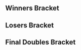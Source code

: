 {{DISPLAYTITLE:Salty Juan's 4: ''Melee'' Doubles Bracket}}{{SetGame|melee}}
{{tabs static
|name1=Overview
|link1=Salty Juan's/4/Melee
|name2=Singles Pools
|link2=Salty Juan's/4/Melee/Singles Pools
|name3=Singles Bracket
|link3=Salty Juan's/4/Melee/Singles Bracket
|name4=Doubles Bracket
|link4=Salty Juan's/4/Melee/Doubles Bracket
}}
==Winners Bracket==
{{32DEDoublesWBracketA
<!-- ROUND 1 -->
|r1m1t1p1=Ka-Master |r1m1t1p1flag=us
|r1m1t1p2=Dai |r1m1t1p2flag=us |r1m1t1score={{win}}
|r1m1t2p1=Bye |r1m1t2p1flag=
|r1m1t2p2=Bye |r1m1t2p2flag= |r1m1t2score=
|r1m1win=1

|r1m2t1p1=MDLuster |r1m2t1p1flag=us
|r1m2t1p2=Saturn |r1m2t1p2flag=us |r1m2t1score=DQ
|r1m2t2p1=Alpaca |r1m2t2p1flag=us
|r1m2t2p2=LyricalFluffer |r1m2t2p2flag=us |r1m2t2score={{win}}
|r1m2win=2

|r1m3t1p1=Cow |r1m3t1p1flag=us
|r1m3t1p2=Potato |r1m3t1p2flag=us |r1m3t1score={{win}}
|r1m3t2p1=Bye |r1m3t2p1flag=
|r1m3t2p2=Bye |r1m3t2p2flag= |r1m3t2score=
|r1m3win=1

|r1m4t1p1=Yink |r1m4t1p1flag=us
|r1m4t1p2=DIS |r1m4t1p2flag= |r1m4t1score={{win}}
|r1m4t2p1=Bye |r1m4t2p1flag=
|r1m4t2p2=Bye |r1m4t2p2flag= |r1m4t2score=
|r1m4win=1

|r1m5t1p1=Twin_A |r1m5t1p1flag=us
|r1m5t1p2=Light |r1m5t1p2flag=us |r1m5t1score={{win}}
|r1m5t2p1=Bye |r1m5t2p1flag=
|r1m5t2p2=Bye |r1m5t2p2flag= |r1m5t2score=
|r1m5win=1

|r1m6t1p1=Mac |r1m6t1p1flag=us
|r1m6t1p2=PurpleDrank |r1m6t1p2flag=us |r1m6t1score=DQ
|r1m6t2p1=RESTKIKE |r1m6t2p1flag=us
|r1m6t2p2=EM0 |r1m6t2p2flag=us |r1m6t2score={{win}}
|r1m6win=2

|r1m7t1p1=ilovebagelz |r1m7t1p1flag=us
|r1m7t1p2=Nerin |r1m7t1p2flag=us |r1m7t1score={{win}}
|r1m7t2p1=Bye |r1m7t2p1flag=
|r1m7t2p2=Bye |r1m7t2p2flag= |r1m7t2score=
|r1m7win=1

|r1m8t1p1=Reidd |r1m8t1p1flag=us
|r1m8t1p2=Twin1 |r1m8t1p2flag=us |r1m8t1score=2
|r1m8t2p1=Receptor |r1m8t2p1flag=us
|r1m8t2p2=ph00tbag |r1m8t2p2flag= |r1m8t2score=0
|r1m8win=1

|r1m9t1p1=Junebug |r1m9t1p1flag=us
|r1m9t1p2=NMW |r1m9t1p2flag=us |r1m9t1score={{win}}
|r1m9t2p1=Bye |r1m9t2p1flag=
|r1m9t2p2=Bye |r1m9t2p2flag= |r1m9t2score=
|r1m9win=1

|r1m10t1p1=Skelter |r1m10t1p1flag=us
|r1m10t1p2=Zan the Man |r1m10t1p2flag=us |r1m10t1score=0
|r1m10t2p1=Tensor |r1m10t2p1flag=us
|r1m10t2p2=Accelerate |r1m10t2p2flag=us |r1m10t2score=2
|r1m10win=2

|r1m11t1p1=Gigedoir |r1m11t1p1flag=us
|r1m11t1p2=Covenant307 |r1m11t1p2flag=us |r1m11t1score={{win}}
|r1m11t2p1=Bye |r1m11t2p1flag=
|r1m11t2p2=Bye |r1m11t2p2flag= |r1m11t2score=
|r1m11win=1

|r1m12t1p1=Glenjamin |r1m12t1p1flag=us
|r1m12t1p2=choochoo |r1m12t1p2flag=us |r1m12t1score={{win}}
|r1m12t2p1=Bye |r1m12t2p1flag=
|r1m12t2p2=Bye |r1m12t2p2flag= |r1m12t2score=
|r1m12win=1

|r1m13t1p1=Fizz |r1m13t1p1flag=us
|r1m13t1p2=Phazon |r1m13t1p2flag=us |r1m13t1score={{win}}
|r1m13t2p1=Bye |r1m13t2p1flag=
|r1m13t2p2=Bye |r1m13t2p2flag= |r1m13t2score=
|r1m13win=1

|r1m14t1p1=Free Gucci |r1m14t1p1flag=us
|r1m14t1p2=Hung Link |r1m14t1p2flag=us |r1m14t1score=2
|r1m14t2p1=Flizzy |r1m14t2p1flag=us
|r1m14t2p2=Plazma |r1m14t2p2flag=us |r1m14t2score=0
|r1m14win=1

|r1m15t1p1=Fizz Khalifa |r1m15t1p1flag=us
|r1m15t1p2=Rubino |r1m15t1p2flag=us |r1m15t1score={{win}}
|r1m15t2p1=Bye |r1m15t2p1flag=
|r1m15t2p2=Bye |r1m15t2p2flag= |r1m15t2score=
|r1m15win=1

|r1m16t1p1=Kismet |r1m16t1p1flag=us
|r1m16t1p2=Deathly |r1m16t1p2flag=us |r1m16t1score={{win}}
|r1m16t2p1=Bye |r1m16t2p1flag=
|r1m16t2p2=Bye |r1m16t2p2flag= |r1m16t2score=
|r1m16win=1

<!-- ROUND 2 -->
|r2m1t1p1=Ka-Master |r2m1t1p1flag=us
|r2m1t1p2=Dai |r2m1t1p2flag=us |r2m1t1score=2
|r2m1t2p1=Alpaca |r2m1t2p1flag=us
|r2m1t2p2=LyricalFluffer |r2m1t2p2flag=us |r2m1t2score=0
|r2m1win=1

|r2m2t1p1=Cow |r2m2t1p1flag=us
|r2m2t1p2=Potato |r2m2t1p2flag=us |r2m2t1score=2
|r2m2t2p1=Yink |r2m2t2p1flag=us
|r2m2t2p2=DIS |r2m2t2p2flag= |r2m2t2score=1
|r2m2win=1

|r2m3t1p1=Twin_A |r2m3t1p1flag=us
|r2m3t1p2=Light |r2m3t1p2flag=us |r2m3t1score=2
|r2m3t2p1=RESTKIKE |r2m3t2p1flag=us
|r2m3t2p2=EM0 |r2m3t2p2flag=us |r2m3t2score=0
|r2m3win=1

|r2m4t1p1=ilovebagelz |r2m4t1p1flag=us
|r2m4t1p2=Nerin |r2m4t1p2flag=us |r2m4t1score=DQ
|r2m4t2p1=Reidd |r2m4t2p1flag=us
|r2m4t2p2=Twin1 |r2m4t2p2flag=us |r2m4t2score={{win}}
|r2m4win=2

|r2m5t1p1=Junebug |r2m5t1p1flag=us
|r2m5t1p2=NMW |r2m5t1p2flag=us |r2m5t1score=2
|r2m5t2p1=Tensor |r2m5t2p1flag=us
|r2m5t2p2=Accelerate |r2m5t2p2flag=us |r2m5t2score=0
|r2m5win=1

|r2m6t1p1=Gigedoir |r2m6t1p1flag=us
|r2m6t1p2=Covenant307 |r2m6t1p2flag=us |r2m6t1score=2
|r2m6t2p1=Glenjamin |r2m6t2p1flag=us
|r2m6t2p2=choochoo |r2m6t2p2flag=us |r2m6t2score=0
|r2m6win=1

|r2m7t1p1=Fizz |r2m7t1p1flag=us
|r2m7t1p2=Phazon |r2m7t1p2flag=us |r2m7t1score=2
|r2m7t2p1=Free Gucci |r2m7t2p1flag=us
|r2m7t2p2=Hung Link |r2m7t2p2flag=us |r2m7t2score=0
|r2m7win=1

|r2m8t1p1=Fizz Khalifa |r2m8t1p1flag=us
|r2m8t1p2=Rubino |r2m8t1p2flag=us |r2m8t1score=2
|r2m8t2p1=Kismet |r2m8t2p1flag=us
|r2m8t2p2=Deathly |r2m8t2p2flag=us |r2m8t2score=1
|r2m8win=1

<!-- ROUND 3 -->
|r3m1t1p1=Ka-Master |r3m1t1p1flag=us
|r3m1t1p2=Dai |r3m1t1p2flag=us |r3m1t1score=2
|r3m1t2p1=Cow |r3m1t2p1flag=us
|r3m1t2p2=Potato |r3m1t2p2flag=us |r3m1t2score=0
|r3m1win=1

|r3m2t1p1=Twin_A |r3m2t1p1flag=us
|r3m2t1p2=Light |r3m2t1p2flag=us |r3m2t1score=1
|r3m2t2p1=Reidd |r3m2t2p1flag=us
|r3m2t2p2=Twin1 |r3m2t2p2flag=us |r3m2t2score=2
|r3m2win=2

|r3m3t1p1=Junebug |r3m3t1p1flag=us
|r3m3t1p2=NMW |r3m3t1p2flag=us |r3m3t1score=2
|r3m3t2p1=Gigedoir |r3m3t2p1flag=us
|r3m3t2p2=Covenant307 |r3m3t2p2flag=us |r3m3t2score=0
|r3m3win=1

|r3m4t1p1=Fizz |r3m4t1p1flag=us
|r3m4t1p2=Phazon |r3m4t1p2flag=us |r3m4t1score=2
|r3m4t2p1=Fizz Khalifa |r3m4t2p1flag=us
|r3m4t2p2=Rubino |r3m4t2p2flag=us |r3m4t2score=0
|r3m4win=1

<!-- ROUND 4 -->
|r4m1t1p1=Ka-Master |r4m1t1p1flag=us
|r4m1t1p2=Dai |r4m1t1p2flag=us |r4m1t1score=2
|r4m1t2p1=Reidd |r4m1t2p1flag=us
|r4m1t2p2=Twin1 |r4m1t2p2flag=us |r4m1t2score=1
|r4m1win=1

|r4m2t1p1=Junebug |r4m2t1p1flag=us
|r4m2t1p2=NMW |r4m2t1p2flag=us |r4m2t1score=2
|r4m2t2p1=Fizz |r4m2t2p1flag=us
|r4m2t2p2=Phazon |r4m2t2p2flag=us |r4m2t2score=0
|r4m2win=1
}}
==Losers Bracket==
{{24DEDoublesLBracketSmwA
|tourneylink=Salty Juan's/4/Melee
|tourneyname=Salty Juan's 4
|l1placement=17-24
|l2placement=13-16
|l3placement=9-12
|l4placement=7-8
|l5placement=5-6

<!-- ROUND 1 -->
|l1m1t1p1=Kismet |l1m1t1p1flag=us
|l1m1t1p2=Deathly |l1m1t1p2flag=us |l1m1t1score=2
|l1m1t2p1=MDLuster |l1m1t2p1flag=us
|l1m1t2p2=Saturn |l1m1t2p2flag=us |l1m1t2score=0
|l1m1win=1

|l1m2t1p1=Free Gucci |l1m2t1p1flag=us
|l1m2t1p2=Hung Link |l1m2t1p2flag=us |l1m2t1score={{win}}
|l1m2t2p1=Bye |l1m2t2p1flag=
|l1m2t2p2=Bye |l1m2t2p2flag= |l1m2t2score=
|l1m2win=1

|l1m3t1p1=Glenjamin |l1m3t1p1flag=us
|l1m3t1p2=choochoo |l1m3t1p2flag=us |l1m3t1score={{win}}
|l1m3t2p1=Mac |l1m3t2p1flag=us
|l1m3t2p2=PurpleDrank |l1m3t2p2flag=us |l1m3t2score=DQ
|l1m3win=1

|l1m4t1p1=Tensor |l1m4t1p1flag=us
|l1m4t1p2=Accelerate |l1m4t1p2flag=us |l1m4t1score=2
|l1m4t2p1=Receptor |l1m4t2p1flag=us
|l1m4t2p2=ph00tbag |l1m4t2p2flag= |l1m4t2score=0
|l1m4win=1

|l1m5t1p1=ilovebagelz |l1m5t1p1flag=us
|l1m5t1p2=Nerin |l1m5t1p2flag=us |l1m5t1score=2
|l1m5t2p1=Skelter |l1m5t2p1flag=us
|l1m5t2p2=Zan the Man |l1m5t2p2flag=us |l1m5t2score=0
|l1m5win=1

|l1m6t1p1=RESTKIKE |l1m6t1p1flag=us
|l1m6t1p2=EM0 |l1m6t1p2flag=us |l1m6t1score={{win}}
|l1m6t2p1=Bye |l1m6t2p1flag=
|l1m6t2p2=Bye |l1m6t2p2flag= |l1m6t2score=
|l1m6win=1

|l1m7t1p1=Yink |l1m7t1p1flag=us
|l1m7t1p2=DIS |l1m7t1p2flag= |l1m7t1score=2
|l1m7t2p1=Flizzy |l1m7t2p1flag=us
|l1m7t2p2=Plazma |l1m7t2p2flag=us |l1m7t2score=0
|l1m7win=1

|l1m8t1p1=Alpaca |l1m8t1p1flag=us
|l1m8t1p2=LyricalFluffer |l1m8t1p2flag=us |l1m8t1score={{win}}
|l1m8t2p1=Bye |l1m8t2p1flag=
|l1m8t2p2=Bye |l1m8t2p2flag= |l1m8t2score=
|l1m8win=1

<!-- ROUND 2 -->
|l2m1t1p1=Kismet |l2m1t1p1flag=us
|l2m1t1p2=Deathly |l2m1t1p2flag=us |l2m1t1score=1
|l2m1t2p1=Free Gucci |l2m1t2p1flag=us
|l2m1t2p2=Hung Link |l2m1t2p2flag=us |l2m1t2score=2
|l2m1win=2

|l2m2t1p1=Glenjamin |l2m2t1p1flag=us
|l2m2t1p2=choochoo |l2m2t1p2flag=us |l2m2t1score=2
|l2m2t2p1=Tensor |l2m2t2p1flag=us
|l2m2t2p2=Accelerate |l2m2t2p2flag=us |l2m2t2score=1
|l2m2win=1

|l2m3t1p1=ilovebagelz |l2m3t1p1flag=us
|l2m3t1p2=Nerin |l2m3t1p2flag=us |l2m3t1score=2
|l2m3t2p1=RESTKIKE |l2m3t2p1flag=us
|l2m3t2p2=EM0 |l2m3t2p2flag=us |l2m3t2score=0
|l2m3win=1

|l2m4t1p1=Yink |l2m4t1p1flag=us
|l2m4t1p2=DIS |l2m4t1p2flag= |l2m4t1score=2
|l2m4t2p1=Alpaca |l2m4t2p1flag=us
|l2m4t2p2=LyricalFluffer |l2m4t2p2flag=us |l2m4t2score=0
|l2m4win=1

<!-- ROUND 3 -->
|l3m1t1p1=Twin_A |l3m1t1p1flag=us
|l3m1t1p2=Light |l3m1t1p2flag=us |l3m1t1score=2
|l3m1t2p1=Free Gucci |l3m1t2p1flag=us
|l3m1t2p2=Hung Link |l3m1t2p2flag=us |l3m1t2score=0
|l3m1win=1

|l3m2t1p1=Cow |l3m2t1p1flag=us
|l3m2t1p2=Potato |l3m2t1p2flag=us |l3m2t1score=2
|l3m2t2p1=Glenjamin |l3m2t2p1flag=us
|l3m2t2p2=choochoo |l3m2t2p2flag=us |l3m2t2score=0
|l3m2win=1

|l3m3t1p1=Fizz Khalifa |l3m3t1p1flag=us
|l3m3t1p2=Rubino |l3m3t1p2flag=us |l3m3t1score=0
|l3m3t2p1=ilovebagelz |l3m3t2p1flag=us
|l3m3t2p2=Nerin |l3m3t2p2flag=us |l3m3t2score=2
|l3m3win=2

|l3m4t1p1=Gigedoir |l3m4t1p1flag=us
|l3m4t1p2=Covenant307 |l3m4t1p2flag=us |l3m4t1score=0
|l3m4t2p1=Yink |l3m4t2p1flag=us
|l3m4t2p2=DIS |l3m4t2p2flag= |l3m4t2score=2
|l3m4win=2

<!-- ROUND 4 -->
|l4m1t1p1=Twin_A |l4m1t1p1flag=us
|l4m1t1p2=Light |l4m1t1p2flag=us |l4m1t1score=2
|l4m1t2p1=Cow |l4m1t2p1flag=us
|l4m1t2p2=Potato |l4m1t2p2flag=us |l4m1t2score=0
|l4m1win=1

|l4m2t1p1=ilovebagelz |l4m2t1p1flag=us
|l4m2t1p2=Nerin |l4m2t1p2flag=us |l4m2t1score=2
|l4m2t2p1=Yink |l4m2t2p1flag=us
|l4m2t2p2=DIS |l4m2t2p2flag= |l4m2t2score=0
|l4m2win=1

<!-- ROUND 5 -->
|l5m1t1p1=Fizz |l5m1t1p1flag=us
|l5m1t1p2=Phazon |l5m1t1p2flag=us |l5m1t1score=0
|l5m1t2p1=Twin_A |l5m1t2p1flag=us
|l5m1t2p2=Light |l5m1t2p2flag=us |l5m1t2score=2
|l5m1win=2

|l5m2t1p1=Reidd |l5m2t1p1flag=us
|l5m2t1p2=Twin1 |l5m2t1p2flag=us |l5m2t1score=0
|l5m2t2p1=ilovebagelz |l5m2t2p1flag=us
|l5m2t2p2=Nerin |l5m2t2p2flag=us |l5m2t2score=2
|l5m2win=2
}}
<onlyinclude>
==Final Doubles Bracket==
{{DEFinalDoublesSmwBracket
|tourneylink=Salty Juan's/4/Melee
|tourneyname=Salty Juan's 4
|l1placement=4
|r2placement=3
|r3loserplacement=2
|r3winnerplacement=1

<!-- FROM WINNERS -->
|r1m1t1p1=Ka-Master |r1m1t1p1flag=us
|r1m1t1p2=Dai |r1m1t1p2flag=us |r1m1t1score=3
|r1m1t2p1=Junebug |r1m1t2p1flag=us
|r1m1t2p2=NMW |r1m1t2p2flag=us |r1m1t2score=0
|r1m1win=1

<!-- FROM LOSERS -->
|l1m1t1p1=Twin_A |l1m1t1p1flag=us
|l1m1t1p2=Light |l1m1t1p2flag=us |l1m1t1score=0
|l1m1t2p1=ilovebagelz |l1m1t2p1flag=us
|l1m1t2p2=Nerin |l1m1t2p2flag=us |l1m1t2score=3
|l1m1win=2

<!-- LOSERS FINALS -->
|r2m1t1p1=Junebug |r2m1t1p1flag=us
|r2m1t1p2=NMW |r2m1t1p2flag=us |r2m1t1score=3
|r2m1t2p1=ilovebagelz |r2m1t2p1flag=us
|r2m1t2p2=Nerin |r2m1t2p2flag=us |r2m1t2score=1
|r2m1win=1

<!-- GRAND FINALS -->
|r3m1t1p1=Ka-Master |r3m1t1p1flag=us
|r3m1t1p2=Dai |r3m1t1p2flag=us |r3m1t1score=1 |r3m2t1score=1
|r3m1t2p1=Junebug |r3m1t2p1flag=us
|r3m1t2p2=NMW |r3m1t2p2flag=us |r3m1t2score=3 |r3m2t2score=3
|r3m1win=2
}}</onlyinclude>
